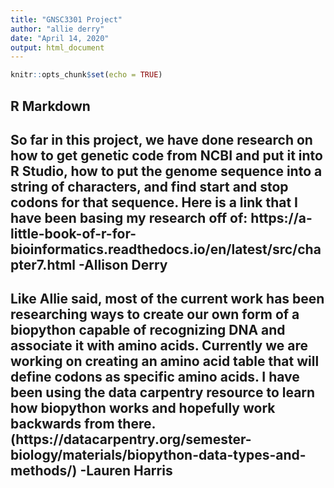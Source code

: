 ---
title: "GNSC3301 Project"
author: "allie derry"
date: "April 14, 2020"
output: html_document
---

```{r setup, include=FALSE}
knitr::opts_chunk$set(echo = TRUE)
```

## R Markdown

## So far in this project, we have done research on how to get genetic code from NCBI and put it into R Studio, how to put the genome sequence into a string of characters, and find start and stop codons for that sequence. Here is a link that I have been basing my research off of: https://a-little-book-of-r-for-bioinformatics.readthedocs.io/en/latest/src/chapter7.html -Allison Derry

## Like Allie said, most of the current work has been researching ways to create our own form of a biopython capable of recognizing DNA and associate it with amino acids. Currently we are working on creating an amino acid table that will define codons as specific amino acids. I have been using the data carpentry resource to learn how biopython works and hopefully work backwards from there. (https://datacarpentry.org/semester-biology/materials/biopython-data-types-and-methods/) -Lauren Harris

